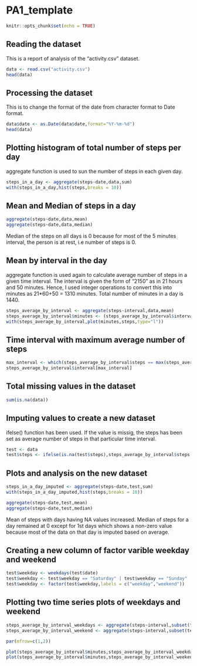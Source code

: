 # PA1_template

```r
knitr::opts_chunk$set(echo = TRUE)
```

## Reading the dataset

This is a report of analysis of the "activity.csv" dataset.

```r
data <- read.csv("activity.csv")
head(data)
```

## Processing the dataset

This is to change the format of the date from character format to Date format.

```r
data$date <- as.Date(data$date,format="%Y-%m-%d")
head(data)
```

## Plotting histogram of total number of steps per day

aggregate function is used to sun the number of steps in each given day.

```r
steps_in_a_day <- aggregate(steps~date,data,sum)
with(steps_in_a_day,hist(steps,breaks = 10))
```

## Mean and Median of steps in a day

```r
aggregate(steps~date,data,mean)
aggregate(steps~date,data,median)
```

Median of the steps on all days is 0 because for most of the 5 minutes interval, the person is at rest, i.e number of steps is 0.

## Mean by interval in the day

aggregate function is used again to calculate average number of steps in a given time interval. The interval is given the form of "2150" as in 21 hours and 50 minutes. Hence, I used integer operations to convert this into minutes as 21*60+50 = 1310 minutes. Total number of minutes in a day is 1440.

```r
steps_average_by_interval <- aggregate(steps~interval,data,mean)
steps_average_by_interval$minutes <- (steps_average_by_interval$interval%/%100)*60 +steps_average_by_interval$interval%%100
with(steps_average_by_interval,plot(minutes,steps,type="l"))
```

## Time interval with maximum average number of steps

```r
max_interval <- which(steps_average_by_interval$steps == max(steps_average_by_interval$steps))
steps_average_by_interval$interval[max_interval]
```

## Total missing values in the dataset

```r
sum(is.na(data))
```

## Imputing values to create a new dataset

ifelse() function has been used. If the value is missig, the steps has been set as average number of steps in that particular time interval.

```r
test <- data
test$steps <- ifelse(is.na(test$steps),steps_average_by_interval$steps[steps_average_by_interval$interval==test$interval] , test$steps)
```

## Plots and analysis on the new dataset

```r
steps_in_a_day_imputed <- aggregate(steps~date,test,sum)
with(steps_in_a_day_imputed,hist(steps,breaks = 10))

aggregate(steps~date,test,mean)
aggregate(steps~date,test,median)
```

Mean of steps with days having NA values increased. Median of steps for a day remained at 0 except for 1st days which shows a non-zero value because most of the data on that day is imputed based on average.

## Creating a new column of factor varible weekday and weekend

```r
test$weekday <- weekdays(test$date)
test$weekday <- test$weekday == "Saturday" | test$weekday == "Sunday"
test$weekday <- factor(test$weekday,labels = c("weekday","weekend"))
```

## Plotting two time series plots of weekdays and weekend

```r
steps_average_by_interval_weekdays <- aggregate(steps~interval,subset(test,weekday=="weekday"),mean)
steps_average_by_interval_weekend <- aggregate(steps~interval,subset(test,weekday=="weekend"),mean)

par(mfrow=c(1,2))

plot(steps_average_by_interval$minutes,steps_average_by_interval_weekdays$steps,type="l",ylim = c(0,250))
plot(steps_average_by_interval$minutes,steps_average_by_interval_weekend$steps,type="l",ylim = c(0,250))
```
